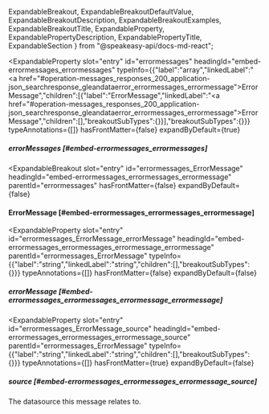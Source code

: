   ExpandableBreakout,
  ExpandableBreakoutDefaultValue,
  ExpandableBreakoutDescription,
  ExpandableBreakoutExamples,
  ExpandableBreakoutTitle,
  ExpandableProperty,
  ExpandablePropertyDescription,
  ExpandablePropertyTitle,
  ExpandableSection
} from "@speakeasy-api/docs-md-react";

<ExpandableSection>

<ExpandableProperty
  slot="entry"
  id="errormessages"
  headingId="embed-errormessages_errormessages"
  typeInfo={{"label":"array","linkedLabel":"<a href=\"#operation-messages_responses_200_application-json_searchresponse_gleandataerror_errormessages_errormessage\">ErrorMessage</a>","children":[{"label":"ErrorMessage","linkedLabel":"<a href=\"#operation-messages_responses_200_application-json_searchresponse_gleandataerror_errormessages_errormessage\">ErrorMessage</a>","children":[],"breakoutSubTypes":{}}],"breakoutSubTypes":{}}}
  typeAnnotations={[]}
  hasFrontMatter={false}
  expandByDefault={true}
>

<ExpandablePropertyTitle slot="title">

##### errorMessages [#embed-errormessages_errormessages]

</ExpandablePropertyTitle>

</ExpandableProperty>

<ExpandableBreakout
  slot="entry"
  id="errormessages_ErrorMessage"
  headingId="embed-errormessages_errormessages_errormessage"
  parentId="errormessages"
  hasFrontMatter={false}
  expandByDefault={false}
>

<ExpandableBreakoutTitle slot="title">

#### ErrorMessage [#embed-errormessages_errormessages_errormessage]

</ExpandableBreakoutTitle>

<ExpandableBreakoutDescription slot="description">

</ExpandableBreakoutDescription>

<ExpandableBreakoutExamples slot="examples">

</ExpandableBreakoutExamples>

<ExpandableBreakoutDefaultValue slot="defaultValue">

</ExpandableBreakoutDefaultValue>

</ExpandableBreakout>

<ExpandableProperty
  slot="entry"
  id="errormessages_ErrorMessage_errorMessage"
  headingId="embed-errormessages_errormessages_errormessage_errormessage"
  parentId="errormessages_ErrorMessage"
  typeInfo={{"label":"string","linkedLabel":"string","children":[],"breakoutSubTypes":{}}}
  typeAnnotations={[]}
  hasFrontMatter={false}
  expandByDefault={false}
>

<ExpandablePropertyTitle slot="title">

##### errorMessage [#embed-errormessages_errormessages_errormessage_errormessage]

</ExpandablePropertyTitle>

</ExpandableProperty>

<ExpandableProperty
  slot="entry"
  id="errormessages_ErrorMessage_source"
  headingId="embed-errormessages_errormessages_errormessage_source"
  parentId="errormessages_ErrorMessage"
  typeInfo={{"label":"string","linkedLabel":"string","children":[],"breakoutSubTypes":{}}}
  typeAnnotations={[]}
  hasFrontMatter={true}
  expandByDefault={false}
>

<ExpandablePropertyTitle slot="title">

##### source [#embed-errormessages_errormessages_errormessage_source]

</ExpandablePropertyTitle>

<ExpandablePropertyDescription slot="description">

The datasource this message relates to.

</ExpandablePropertyDescription>

</ExpandableProperty>

</ExpandableSection>